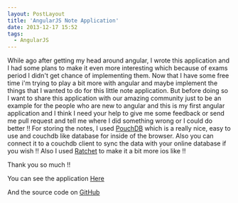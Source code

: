 ```yaml
---
layout: PostLayout
title: 'AngularJS Note Application'
date: 2013-12-17 15:52
tags:
  - AngularJS
---
```


While ago after getting my head around angular, I wrote this application and I had some plans to make it even more interesting which because of exams period I didn't get chance of implementing them. Now that I have some free time i'm trying to play a bit more with angular and maybe implement the things that I wanted to do for this little note application. But before doing so I want to share this application with our amazing community just to be an example for the people who are new to angular and this is my first angular application and I think I need your help to give me some feedback or send me pull request and tell me where I did something wrong or I could do better !!
For storing the notes, I used [PouchDB](http://pouchdb.com/) which is a really nice, easy to use and couchdb like database for inside of the browser. Also you can connect it to a couchdb client to sync the data with your online database if you wish !!
Also I used [Ratchet](http://maker.github.io/ratchet/) to make it a bit more ios like !!

Thank you so much !!

You can see the application [Here](http://angular-note-app.aws.af.cm/)

And the source code on [GitHub](https://github.com/DanialK/angular-note-app)
